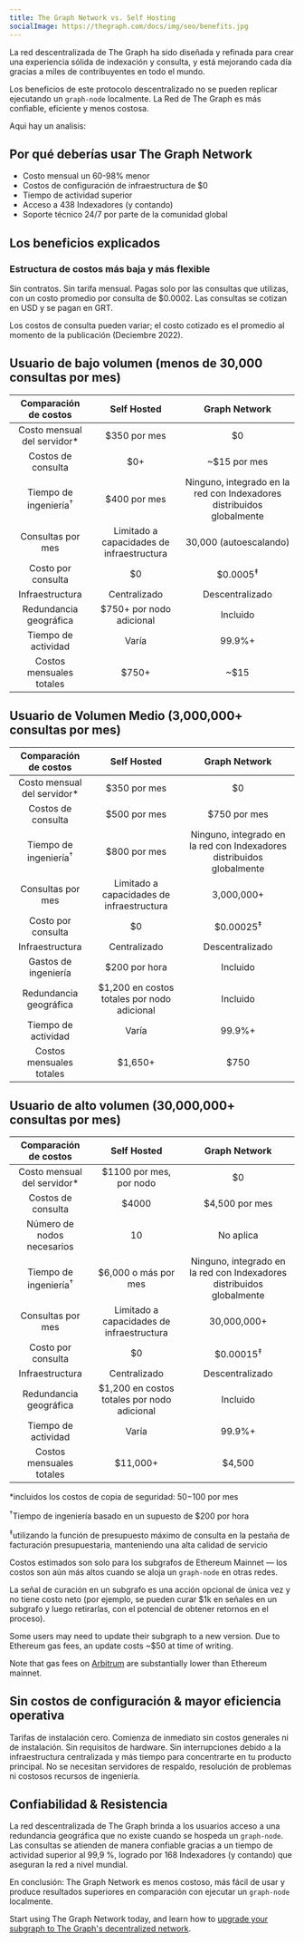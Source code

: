 ```yaml
---
title: The Graph Network vs. Self Hosting
socialImage: https://thegraph.com/docs/img/seo/benefits.jpg
---
```


La red descentralizada de The Graph ha sido diseñada y refinada para crear una experiencia sólida de indexación y consulta, y está mejorando cada día gracias a miles de contribuyentes en todo el mundo.

Los beneficios de este protocolo descentralizado no se pueden replicar ejecutando un `graph-node` localmente. La Red de The Graph es más confiable, eficiente y menos costosa.

Aqui hay un analisis:

## Por qué deberías usar The Graph Network

- Costo mensual un 60-98% menor
- Costos de configuración de infraestructura de $0
- Tiempo de actividad superior
- Acceso a 438 Indexadores (y contando)
- Soporte técnico 24/7 por parte de la comunidad global

## Los beneficios explicados

### Estructura de costos más baja y más flexible

Sin contratos. Sin tarifa mensual. Pagas solo por las consultas que utilizas, con un costo promedio por consulta de $0.0002. Las consultas se cotizan en USD y se pagan en GRT.

Los costos de consulta pueden variar; el costo cotizado es el promedio al momento de la publicación (Deciembre 2022).

## Usuario de bajo volumen (menos de 30,000 consultas por mes)

| Comparación de costos | Self Hosted | Graph Network |
| :-: | :-: | :-: |
| Costo mensual del servidor\* | $350 por mes | $0 |
| Costos de consulta | $0+ | ~$15 por mes |
| Tiempo de ingeniería<sup>†</sup> | $400 por mes | Ninguno, integrado en la red con Indexadores distribuidos globalmente |
| Consultas por mes | Limitado a capacidades de infraestructura | 30,000 (autoescalando) |
| Costo por consulta | $0 | $0.0005<sup>‡</sup> |
| Infraestructura | Centralizado | Descentralizado |
| Redundancia geográfica | $750+ por nodo adicional | Incluido |
| Tiempo de actividad | Varía | 99.9%+ |
| Costos mensuales totales | <span className="highlight-row" />$750+ | ~$15 |

## Usuario de Volumen Medio (3,000,000+ consultas por mes)

| Comparación de costos | Self Hosted | Graph Network |
| :-: | :-: | :-: |
| Costo mensual del servidor\* | $350 por mes | $0 |
| Costos de consulta | $500 por mes | $750 por mes |
| Tiempo de ingeniería<sup>†</sup> | $800 por mes | Ninguno, integrado en la red con Indexadores distribuidos globalmente |
| Consultas por mes | Limitado a capacidades de infraestructura | 3,000,000+ |
| Costo por consulta | $0 | $0.00025<sup>‡</sup> |
| Infraestructura | Centralizado | Descentralizado |
| Gastos de ingeniería | $200 por hora | Incluido |
| Redundancia geográfica | $1,200 en costos totales por nodo adicional | Incluido |
| Tiempo de actividad | Varía | 99.9%+ |
| Costos mensuales totales | <span className="highlight-row" /> $1,650+ | $750 |

## Usuario de alto volumen (30,000,000+ consultas por mes)

| Comparación de costos | Self Hosted | Graph Network |
| :-: | :-: | :-: |
| Costo mensual del servidor\* | $1100 por mes, por nodo | $0 |
| Costos de consulta | $4000 | $4,500 por mes |
| Número de nodos necesarios | 10 | No aplica |
| Tiempo de ingeniería<sup>†</sup> | $6,000 o más por mes | Ninguno, integrado en la red con Indexadores distribuidos globalmente |
| Consultas por mes | Limitado a capacidades de infraestructura | 30,000,000+ |
| Costo por consulta | $0 | $0.00015<sup>‡</sup> |
| Infraestructura | Centralizado | Descentralizado |
| Redundancia geográfica | $1,200 en costos totales por nodo adicional | Incluido |
| Tiempo de actividad | Varía | 99.9%+ |
| Costos mensuales totales | <span className="highlight-row" /> $11,000+ | $4,500 |

\*incluidos los costos de copia de seguridad: $50-$100 por mes

<sup>†</sup>Tiempo de ingeniería basado en un supuesto de $200 por hora

<sup>‡</sup>utilizando la función de presupuesto máximo de consulta en la pestaña de facturación presupuestaria,
manteniendo una alta calidad de servicio

Costos estimados son solo para los subgrafos de Ethereum Mainnet — los costos son aún más altos cuando se aloja un `graph-node` en otras redes.

La señal de curación en un subgrafo es una acción opcional de única vez y no tiene costo neto (por ejemplo, se pueden curar $1k en señales en un subgrafo y luego retirarlas, con el potencial de obtener retornos en el proceso).

Some users may need to update their subgraph to a new version. Due to Ethereum gas fees, an update costs ~$50 at time of writing.

Note that gas fees on [Arbitrum](/arbitrum/arbitrum-faq) are substantially lower than Ethereum mainnet.

## Sin costos de configuración & mayor eficiencia operativa

Tarifas de instalación cero. Comienza de inmediato sin costos generales ni de instalación. Sin requisitos de hardware. Sin interrupciones debido a la infraestructura centralizada y más tiempo para concentrarte en tu producto principal. No se necesitan servidores de respaldo, resolución de problemas ni costosos recursos de ingeniería.

## Confiabilidad & Resistencia

La red descentralizada de The Graph brinda a los usuarios acceso a una redundancia geográfica que no existe cuando se hospeda un `graph-node`. Las consultas se atienden de manera confiable gracias a un tiempo de actividad superior al 99,9 %, logrado por 168 Indexadores (y contando) que aseguran la red a nivel mundial.

En conclusión: The Graph Network es menos costoso, más fácil de usar y produce resultados superiores en comparación con ejecutar un `graph-node` localmente.

Start using The Graph Network today, and learn how to [upgrade your subgraph to The Graph's decentralized network](/cookbook/upgrading-a-subgraph).
